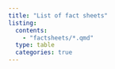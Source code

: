 ```yaml
---
title: "List of fact sheets"
listing:
  contents:
    - "factsheets/*.qmd"
  type: table
  categories: true
---
```


